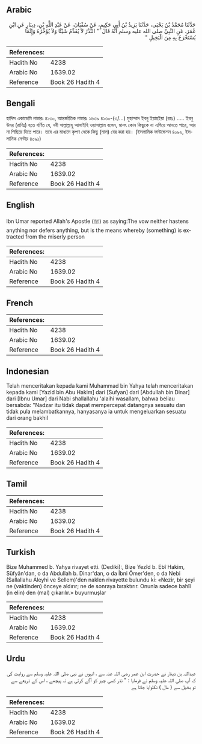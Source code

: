 ## Arabic


<div dir="rtl" lang="ar" style={{fontSize:'larger',backgroundColor:'#f8f9fa',padding:20}}>
حَدَّثَنَا مُحَمَّدُ بْنُ يَحْيَى، حَدَّثَنَا يَزِيدُ بْنُ أَبِي حَكِيمٍ، عَنْ سُفْيَانَ، عَنْ عَبْدِ اللَّهِ بْنِ، دِينَارٍ عَنِ ابْنِ عُمَرَ، عَنِ النَّبِيِّ صلى الله عليه وسلم أَنَّهُ قَالَ ‏ "‏ النَّذْرُ لاَ يُقَدِّمُ شَيْئًا وَلاَ يُؤَخِّرُهُ وَإِنَّمَا يُسْتَخْرَجُ بِهِ مِنَ الْبَخِيلِ ‏"‏ ‏
</div>
<div style={{backgroundColor:'#f8f9fa',padding:20, marginBottom: 10}}><table> <thead> <tr> <th>References:</th> <th></th> </tr> </thead> <tbody><tr><td>Hadith No</td><td>4238</td></tr><tr><td>Arabic No</td><td>1639.02</td></tr><tr><td>Reference</td><td>Book 26 Hadith 4</td></tr></tbody></table></div>

## Bengali


<div dir="ltr" lang="bn" style={{fontSize:'larger',backgroundColor:'#f8f9fa',padding:20}}>
হাদিস একাডেমি নাম্বারঃ ৪১৩০, আন্তর্জাতিক নাম্বারঃ ১৬৩৯ ৪১৩০-(৩/...) মুহাম্মাদ ইবনু ইয়াহইয়া (রহঃ) ..... ইবনু উমর (রাযিঃ) হতে বর্ণিত যে, নবী সাল্লাল্লাহু আলাইহি ওয়াসাল্লাম বলেন, মানৎ কোন কিছুকে না এগিয়ে আনতে পারে, আর না পিছিয়ে দিতে পারে। তবে এর মাধ্যমে কৃপণ থেকে কিছু (মাল) বের করা হয়। (ইসলামিক ফাউন্ডেশন ৪০৯২, ইসলামিক সেন্টার ৪০৯১)
</div>
<div style={{backgroundColor:'#f8f9fa',padding:20, marginBottom: 10}}><table> <thead> <tr> <th>References:</th> <th></th> </tr> </thead> <tbody><tr><td>Hadith No</td><td>4238</td></tr><tr><td>Arabic No</td><td>1639.02</td></tr><tr><td>Reference</td><td>Book 26 Hadith 4</td></tr></tbody></table></div>

## English


<div dir="ltr" lang="en" style={{fontSize:'larger',backgroundColor:'#f8f9fa',padding:20}}>
Ibn Umar reported Allah's Apostle (ﷺ) as saying:The vow neither hastens anything nor defers anything, but is the means whereby (something) is extracted from the miserly person
</div>
<div style={{backgroundColor:'#f8f9fa',padding:20, marginBottom: 10}}><table> <thead> <tr> <th>References:</th> <th></th> </tr> </thead> <tbody><tr><td>Hadith No</td><td>4238</td></tr><tr><td>Arabic No</td><td>1639.02</td></tr><tr><td>Reference</td><td>Book 26 Hadith 4</td></tr></tbody></table></div>

## French


<div dir="ltr" lang="fr" style={{fontSize:'larger',backgroundColor:'#f8f9fa',padding:20}}>

</div>
<div style={{backgroundColor:'#f8f9fa',padding:20, marginBottom: 10}}><table> <thead> <tr> <th>References:</th> <th></th> </tr> </thead> <tbody><tr><td>Hadith No</td><td>4238</td></tr><tr><td>Arabic No</td><td>1639.02</td></tr><tr><td>Reference</td><td>Book 26 Hadith 4</td></tr></tbody></table></div>

## Indonesian


<div dir="ltr" lang="id" style={{fontSize:'larger',backgroundColor:'#f8f9fa',padding:20}}>
Telah menceritakan kepada kami Muhammad bin Yahya telah menceritakan kepada kami [Yazid bin Abu Hakim] dari [Sufyan] dari [Abdullah bin Dinar] dari [Ibnu Umar] dari Nabi shallallahu 'alaihi wasallam, bahwa beliau bersabda: "Nadzar itu tidak dapat mempercepat datangnya sesuatu dan tidak pula melambatkannya, hanyasanya ia untuk mengeluarkan sesuatu dari orang bakhil
</div>
<div style={{backgroundColor:'#f8f9fa',padding:20, marginBottom: 10}}><table> <thead> <tr> <th>References:</th> <th></th> </tr> </thead> <tbody><tr><td>Hadith No</td><td>4238</td></tr><tr><td>Arabic No</td><td>1639.02</td></tr><tr><td>Reference</td><td>Book 26 Hadith 4</td></tr></tbody></table></div>

## Tamil


<div dir="ltr" lang="ta" style={{fontSize:'larger',backgroundColor:'#f8f9fa',padding:20}}>

</div>
<div style={{backgroundColor:'#f8f9fa',padding:20, marginBottom: 10}}><table> <thead> <tr> <th>References:</th> <th></th> </tr> </thead> <tbody><tr><td>Hadith No</td><td>4238</td></tr><tr><td>Arabic No</td><td>1639.02</td></tr><tr><td>Reference</td><td>Book 26 Hadith 4</td></tr></tbody></table></div>

## Turkish


<div dir="ltr" lang="tr" style={{fontSize:'larger',backgroundColor:'#f8f9fa',padding:20}}>
Bize Muhammed b. Yahya rivayet etti. (Dediki):, Bize Yezîd b. Ebî Hakim, Süfyân'dan, o da Abdullah b. Dinar'dan, o da İbni Ömer'den, o da Nebi (Sallallahu Aleyhi ve Sellem)'den naklen rivayette bulundu ki: «Nezir, bir şeyi ne (vaktinden) önceye aldırır; ne de sonraya bıraktırır. Onunla sadece bahîl (in elin) den (mal) çıkarılır.» buyurmuşlar
</div>
<div style={{backgroundColor:'#f8f9fa',padding:20, marginBottom: 10}}><table> <thead> <tr> <th>References:</th> <th></th> </tr> </thead> <tbody><tr><td>Hadith No</td><td>4238</td></tr><tr><td>Arabic No</td><td>1639.02</td></tr><tr><td>Reference</td><td>Book 26 Hadith 4</td></tr></tbody></table></div>

## Urdu


<div dir="rtl" lang="ur" style={{fontSize:'larger',backgroundColor:'#f8f9fa',padding:20}}>
عبداللہ بن دینار نے حضرت ابن عمر رضی اللہ عنہ سے ، انہوں نے نبی صلی اللہ علیہ وسلم سے روایت کی کہ آپ صلی اللہ علیہ وسلم نے فرمایا : " نذر کسی چیز کو آگے کرتی ہے نہ پیچھے ، اس کے ذریعے سے تو بخیل سے ( مال ) نکلوایا جاتا ہے
</div>
<div style={{backgroundColor:'#f8f9fa',padding:20, marginBottom: 10}}><table> <thead> <tr> <th>References:</th> <th></th> </tr> </thead> <tbody><tr><td>Hadith No</td><td>4238</td></tr><tr><td>Arabic No</td><td>1639.02</td></tr><tr><td>Reference</td><td>Book 26 Hadith 4</td></tr></tbody></table></div>